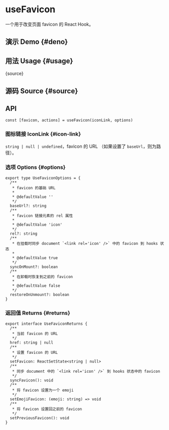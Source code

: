 # useFavicon


<HooksType category="Browser" />

一个用于改变页面 favicon 的 React Hook。

## 演示 Demo \{#deno}


<App />

## 用法 Usage \{#usage}


<RawCode>{source}</RawCode>

## 源码 Source \{#source}


<Source />

## API

```tsx
const [favicon, actions] = useFavicon(iconLink, options)
```

### 图标链接 IconLink \{#icon-link}

`string | null | undefined`，favicon 的 URL （如果设置了 `baseUrl`，则为路径）。

### 选项 Options \{#options}

```tsx
export type UseFaviconOptions = {
  /**
   * favicon 的基础 URL
   *
   * @defaultValue ''
   */
  baseUrl?: string
  /**
   * favicon 链接元素的 rel 属性
   *
   * @defaultValue 'icon'
   */
  rel?: string
  /**
   * 在挂载时同步 document `<link rel='icon' />` 中的 favicon 到 hooks 状态
   *
   * @defaultValue true
   */
  syncOnMount?: boolean
  /**
   * 在卸载时恢复到之前的 favicon
   *
   * @defaultValue false
   */
  restoreOnUnmount?: boolean
}
```

### 返回值 Returns \{#returns}

```tsx
export interface UseFaviconReturns {
  /**
   * 当前 favicon 的 URL
   */
  href: string | null
  /**
   * 设置 favicon 的 URL
   */
  setFavicon: ReactSetState<string | null>
  /**
   * 同步 document 中的 `<link rel='icon' />` 到 hooks 状态中的 favicon
   */
  syncFavicon(): void
  /**
   * 将 favicon 设置为一个 emoji
   */
  setEmojiFavicon: (emoji: string) => void
  /**
   * 将 favicon 设置回之前的 favicon
   */
  setPreviousFavicon(): void
}
```
